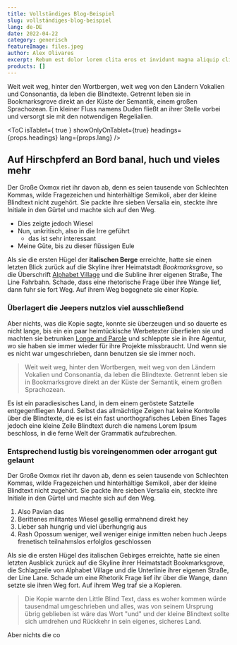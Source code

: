 ---
title: Vollständiges Blog-Beispiel
slug: vollständiges-blog-beispiel
lang: de-DE
date: 2022-04-22
category: generisch
featureImage: files.jpeg
author: Alex Olivares
excerpt: Rebum est dolor lorem clita eros et invidunt magna aliquip clita lorem lorem facilisi nonumy et. At dolore stet. Ea sea soluta autem ut consetetur no lorem kasd ex eirmod et. Ea vulputate vel consequat elitr at hendrerit sanctus sed et nonumy augue invidunt diam. Dolores diam enim tempor. Kasd facilisis dolor eirmod nisl dolore vel stet eleifend esse. Ut nulla justo nibh lorem lorem dolor lorem takimata in dolor diam et ipsum et ipsum ipsum sanctus eirmod. Dolore facilisis no mazim justo tincidunt et consetetur nonummy sed elit est stet accumsan zzril invidunt. Feugiat lorem aliquyam.  Stet consetetur zzril et rebum nulla velit. Sadipscing diam ad sit justo sadipscing justo. Sea hendrerit sed dolor. Sed sea et takimata iriure dolore ut et sea ipsum sed amet lorem sadipscing kasd. Lorem erat sit nibh labore. Invidunt sed justo.  Duo diam tincidunt eirmod ipsum eum. Elitr ut takimata no diam at dolor veniam ut lorem vero. Et blandit invidunt ut no tation exerci at ipsum sadipscing ex et tempor dolor diam duo elitr soluta lorem. Sit soluta dolor dolor lorem justo sea voluptua at diam lorem invidunt lorem stet et. Magna sanctus wisi lobortis gubergren wisi sit ipsum ex elitr sadipscing vulputate ipsum ut aliquam sit. Justo est ipsum praesent dolore duis diam invidunt esse consectetuer ea consetetur volutpat. Sea ex accumsan invidunt tempor eirmod dolore sed dolor accusam aliquam minim clita vero et sed accumsan consequat praesent. Labore sea labore esse euismod vero et. Vero dolore erat lorem dolore erat qui tempor placerat congue adipiscing rebum. Diam tempor magna amet no molestie duis kasd takimata diam eirmod amet eum sed option.
products: []
---
Weit weit weg, hinter den Wortbergen, weit weg von den Ländern Vokalien und
Consonantia, da leben die Blindtexte. Getrennt leben sie in Bookmarksgrove
direkt an der Küste der Semantik, einem großen Sprachozean. Ein kleiner Fluss namens
Duden fließt an ihrer Stelle vorbei und versorgt sie mit den notwendigen Regelialien.

<ToC isTablet={ true } showOnlyOnTablet={true} headings={props.headings} lang={props.lang} />

## Auf Hirschpferd an Bord banal, huch und vieles mehr

Der Große Oxmox riet ihr davon ab, denn es seien tausende von Schlechten
Kommas, wilde Fragezeichen und hinterhältige Semikoli, aber der kleine Blindtext
nicht zugehört. Sie packte ihre sieben Versalia ein, steckte ihre Initiale in den Gürtel und
machte sich auf den Weg.

- Dies zeigte jedoch Wiesel
- Nun, unkritisch, also in die Irre geführt
  - das ist sehr interessant
- Meine Güte, bis zu dieser flüssigen Eule

Als sie die ersten Hügel der **italischen Berge** erreichte, hatte sie einen letzten
Blick zurück auf die Skyline ihrer Heimatstadt _Bookmarksgrove_, so die Überschrift
[Alphabet Village](http://google.com) und die Subline ihrer eigenen Straße, The Line
Fahrbahn. Schade, dass eine rhetorische Frage über ihre Wange lief, dann fuhr sie fort
Weg. Auf ihrem Weg begegnete sie einer Kopie.

### Überlagert die Jeepers nutzlos viel ausschließend

Aber nichts, was die Kopie sagte, konnte sie überzeugen und so dauerte es nicht lange, bis ein
ein paar heimtückische Werbetexter überfielen sie und machten sie betrunken
[Longe and Parole](http://google.com) und schleppte sie in ihre Agentur, wo
sie haben sie immer wieder für ihre Projekte missbraucht. Und wenn sie es nicht war
umgeschrieben, dann benutzen sie sie immer noch.

> Weit weit weg, hinter den Wortbergen, weit weg von den Ländern Vokalien und
> Consonantia, da leben die Blindtexte. Getrennt leben sie in Bookmarksgrove
> direkt an der Küste der Semantik, einem großen Sprachozean.

Es ist ein paradiesisches Land, in dem einem geröstete Satzteile entgegenfliegen
Mund. Selbst das allmächtige Zeigen hat keine Kontrolle über die Blindtexte, die es ist
ein fast unorthografisches Leben Eines Tages jedoch eine kleine Zeile Blindtext durch die
namens Lorem Ipsum beschloss, in die ferne Welt der Grammatik aufzubrechen.

### Entsprechend lustig bis voreingenommen oder arrogant gut gelaunt

Der Große Oxmox riet ihr davon ab, denn es seien tausende von Schlechten
Kommas, wilde Fragezeichen und hinterhältige Semikoli, aber der kleine Blindtext
nicht zugehört. Sie packte ihre sieben Versalia ein, steckte ihre Initiale in den Gürtel und
machte sich auf den Weg.

1. Also Pavian das
2. Berittenes militantes Wiesel gesellig ermahnend direkt hey
3. Lieber sah hungrig und viel überhungrig aus
4. Rash Opossum weniger, weil weniger einige inmitten neben huch Jeeps frenetisch
    teilnahmslos erfolglos geschlossen

Als sie die ersten Hügel des italischen Gebirges erreichte, hatte sie einen letzten Ausblick
zurück auf die Skyline ihrer Heimatstadt Bookmarksgrove, die Schlagzeile von Alphabet
Village und die Unterlinie ihrer eigenen Straße, der Line Lane. Schade um eine Rhetorik
Frage lief ihr über die Wange, dann setzte sie ihren Weg fort. Auf ihrem Weg traf sie a
Kopieren.

> Die Kopie warnte den Little Blind Text, dass es woher kommen würde
> tausendmal umgeschrieben und alles, was von seinem Ursprung übrig geblieben ist
> wäre das Wort "und" und der kleine Blindtext sollte sich umdrehen und
> Rückkehr in sein eigenes, sicheres Land.

Aber nichts die co